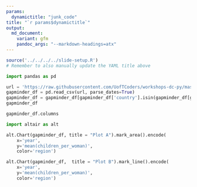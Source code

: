 ```yaml
---
params:
  dynamictitle: "junk_code"
title: "`r params$dynamictitle`"
output:
  md_document:
    variant: gfm
    pandoc_args: "--markdown-headings=atx"
---
```


```r
source('../../../../slide-setup.R')
# Remember to also manually update the YAML title above
```


```python
import pandas as pd

url = 'https://raw.githubusercontent.com/UofTCoders/workshops-dc-py/master/data/processed/world-data-gapminder.csv'
gapminder_df = pd.read_csv(url, parse_dates=True)
gapminder_df = gapminder_df[gapminder_df['country'].isin(gapminder_df[gapminder_df['year'] == 2018].nlargest(10, ['population'])['country'])]
gapminder_df
```
```python
gapminder_df.columns
```

```python
import altair as alt

alt.Chart(gapminder_df, title = "Plot A").mark_area().encode(
    x='year',
    y='mean(children_per_woman)',
    color='region')
```



```python
alt.Chart(gapminder_df,  title = "Plot B").mark_line().encode(
    x='year',
    y='mean(children_per_woman)',
    color='region')
```



